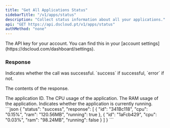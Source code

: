 ```yaml
---
title: "Get All Applications Status"
sidebarTitle: "/v1/apps/status"
description: "Collect status information about all your applications."
api: "GET https://api.dscloud.pt/v1/apps/status"
authMethod: "none"
---
```


<ParamField header="Authorization" type="string" placeholder="API KEY" required>
  The API key for your account. You can find this in your [account settings](https://dscloud.com/dashboard/settings).
</ParamField>

### Response

<ResponseField name="status" type="string">
  Indicates whether the call was successful. `success` if successful, `error` if not.
</ResponseField>

<ResponseField name="response" type="object">

The contents of the response.

<Expandable title="Toggle object">

<ResponseField name="id" type="string">
  The application ID.
</ResponseField>

<ResponseField name="cpu" type="string">
  The CPU usage of the application.
</ResponseField>

<ResponseField name="ram" type="string">
  The RAM usage of the application.
</ResponseField>

<ResponseField name="running" type="boolean">
  Indicates whether the application is currently running.
</ResponseField>

</Expandable>
</ResponseField>

<ResponseExample>
```json
{
  "status": "success",
  "response": [
    {
      "id": "341Bc118",
      "cpu": "0.15%",
      "ram": "120.56MB",
      "running": true
    },
    {
      "id": "1aFcb429",
      "cpu": "0.03%",
      "ram": "98.24MB",
      "running": false
    }
  ]
}
```
</ResponseExample>
